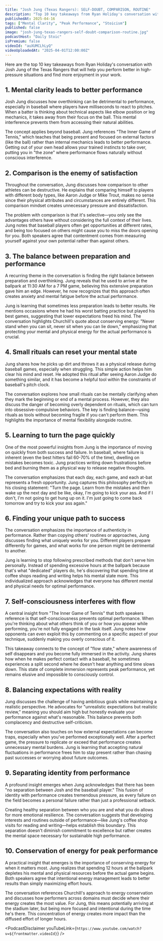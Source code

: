 ```yaml
---
title: "Josh Jung (Texas Rangers): SELF-DOUBT, COMPARISON, ROUTINE"
description: "Top 10 key takeaways from Ryan Holiday's conversation with Josh Jung of the Texas Rangers that will help you perform better in high-pressure situations and find more enjoyment in your work."
publishedAt: 2025-04-16
tags: ["Mental Clarity", "Peak Performance", "Stoicism"]
published: false
image: "josh-jung-texas-rangers-self-doubt-comparison-routine.jpg"
podcastHost: "Daily Stoic"
isPremium: false
videoId: "auXUMCLhLyQ"
videoUploadedAt: "2025-04-01T12:00:00Z"
---
```



<PodcastSummaryPageLayout frontmatter={frontmatter}>

Here are the top 10 key takeaways from Ryan Holiday's conversation with Josh Jung of the Texas Rangers that will help you perform better in high-pressure situations and find more enjoyment in your work.

## 1. Mental clarity leads to better performance

Josh Jung discusses how overthinking can be detrimental to performance, especially in baseball where players have milliseconds to react to pitches. When a batter is thinking about technical aspects like elbow position or leg mechanics, it takes away from their focus on the ball. This mental interference prevents them from accessing their natural abilities.

The concept applies beyond baseball. Jung references "The Inner Game of Tennis," which teaches that being present and focused on external factors (like the ball) rather than internal mechanics leads to better performance. Getting out of your own head allows your trained instincts to take over, putting you in "the zone" where performance flows naturally without conscious interference.

## 2. Comparison is the enemy of satisfaction

Throughout the conversation, Jung discusses how comparison to other athletes can be destructive. He explains that comparing himself to players with different body types, like Aaron Judge or Mike Trout, makes no sense since their physical attributes and circumstances are entirely different. This comparison mindset creates unnecessary pressure and dissatisfaction.

The problem with comparison is that it's selective—you only see the advantages others have without considering the full context of their lives. Jung notes that baseball players often get opportunities at different rates, and being too focused on others might cause you to miss the doors opening for you. Both speakers agree that contentment comes from measuring yourself against your own potential rather than against others.

## 3. The balance between preparation and performance

A recurring theme in the conversation is finding the right balance between preparation and overthinking. Jung reveals that he used to arrive at the ballpark at 11:30 AM for a 7 PM game, believing this extensive preparation gave him an edge. However, he now recognizes that this approach often creates anxiety and mental fatigue before the actual performance.

Jung is learning that sometimes less preparation leads to better results. He mentions occasions where he had his worst batting practice but played his best games, suggesting that lower expectations freed his mind. The conversation highlights Churchill's quote about conserving energy: "Never stand when you can sit, never sit when you can lie down," emphasizing that protecting your mental and physical energy for the actual performance is crucial.

## 4. Small rituals can reset your mental state

Jung shares how he picks up dirt and throws it as a physical release during baseball games, especially when struggling. This simple action helps him clear his mind and reset. He adopted this ritual after seeing Aaron Judge do something similar, and it has become a helpful tool within the constraints of baseball's pitch clock.

The conversation explores how small rituals can be mentally clarifying when they mark the beginning or end of a mental process. However, they also discuss the danger of becoming overly dependent on rituals, which can turn into obsessive-compulsive behaviors. The key is finding balance—using rituals as tools without becoming fragile if you can't perform them. This highlights the importance of mental flexibility alongside routine.

## 5. Learning to turn the page quickly

One of the most powerful insights from Jung is the importance of moving on quickly from both success and failure. In baseball, where failure is inherent (even the best hitters fail 60-70% of the time), dwelling on mistakes becomes toxic. Jung practices writing down frustrations before bed and burning them as a physical way to release negative thoughts.

The conversation emphasizes that each day, each game, and each at-bat represents a fresh opportunity. Jung captures this philosophy perfectly in his closing statement: "Turn the page. Learn from the mistakes and then wake up the next day and be like, okay, I'm going to kick your ass. And if I don't, I'm not going to get hung up on it. I'm just going to come back tomorrow and try to kick your ass again."

## 6. Finding your unique path to success

The conversation emphasizes the importance of authenticity in performance. Rather than copying others' routines or approaches, Jung discusses finding what uniquely works for you. Different players prepare differently for games, and what works for one person might be detrimental to another.

Jung is learning to stop following prescribed methods that don't serve him personally. Instead of spending excessive hours at the ballpark because that's what "dedicated" players do, he's discovering that spending time at coffee shops reading and writing helps his mental state more. This individualized approach acknowledges that everyone has different mental and physical needs for optimal performance.

## 7. Self-consciousness interferes with flow

A central insight from "The Inner Game of Tennis" that both speakers reference is that self-consciousness prevents optimal performance. When you're thinking about what others think of you or how you appear while performing, you're not fully engaged in the task itself. Jung notes how opponents can even exploit this by commenting on a specific aspect of your technique, suddenly making you overly conscious of it.

This takeaway connects to the concept of "flow state," where awareness of self disappears and you become fully immersed in the activity. Jung shares how when he makes perfect contact with a baseball, he sometimes experiences a split second where he doesn't hear anything and time slows down. This state of complete immersion represents peak performance, yet remains elusive and impossible to consciously control.

## 8. Balancing expectations with reality

Jung discusses the challenge of having ambitious goals while maintaining a realistic perspective. He advocates for "unrealistic expectations but realistic review," meaning you should aim high but honestly evaluate your performance against what's reasonable. This balance prevents both complacency and destructive self-criticism.

The conversation also touches on how external expectations can become traps, especially when you've performed exceptionally well. After a perfect game, the pressure to replicate or exceed that performance creates unnecessary mental burdens. Jung is learning that accepting natural fluctuations in performance frees him to stay present rather than chasing past successes or worrying about future outcomes.

## 9. Separating identity from performance

A profound insight emerges when Jung acknowledges that there has been "no separation between Josh and the baseball player." This fusion of identity with performance creates tremendous pressure, as every failure on the field becomes a personal failure rather than just a professional setback.

Creating healthy separation between who you are and what you do allows for more emotional resilience. The conversation suggests that developing interests and routines outside of performance—like Jung's coffee shop visits for reading and writing—helps establish this boundary. This separation doesn't diminish commitment to excellence but rather creates the mental space necessary for sustainable high performance.

## 10. Conservation of energy for peak performance

A practical insight that emerges is the importance of conserving energy for when it matters most. Jung realizes that spending 12 hours at the ballpark depletes his mental and physical resources before the actual game begins. Both speakers agree that intentional energy management leads to better results than simply maximizing effort hours.

The conversation references Churchill's approach to energy conservation and discusses how performers across domains must decide where their energy creates the most value. For Jung, this means potentially arriving at the stadium later, but being more focused and intentional during the time he's there. This concentration of energy creates more impact than the diffused effort of longer hours.

<PodcastDisclaimer
  youTubeLink={`https://www.youtube.com/watch?v=${frontmatter.videoId}`}
/>

</PodcastSummaryPageLayout>
